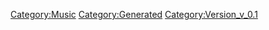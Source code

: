 {{Music
 |Name=私の彼はパイロット（PartⅡ）
 |ID=126
 |Cov=127
 |Cd=1
 |Nam=120
 |Div=120
 |Ma=3
 |SerieId=4
 |SerieLogoId=4
 |WavId=127
 |VariationId=0
 |Dsc=120
 |Strt=10
 |ValkyrieBattle=1
 |ValkyrieIntro=1
 |ValkyrieIntroSky=1
 |DivaSolo=1
 |DivaMulti=1
 |Exp=3
 |OfficialName=私の彼はパイロット（PartⅡ）
 |VocalName=飯島真理
 |Description=作品：超時空要塞マクロス<br /><br />歌手：飯島真理<br /><br />作詞：阿佐茜<br />作曲：羽田健太郎
 |StoryTitle=
 |StoryDesc=
 |BuyURL=https://recochoku.jp/song/S20139669/single?ds=34294998
 |BannerId=1
 |AnmStoreURL=https://anime.dmkt-sp.jp/animestore/ci_pc?workId=20626
}}
[[Category:Music]]
[[Category:Generated]]
[[Category:Version_v_0.1]]
